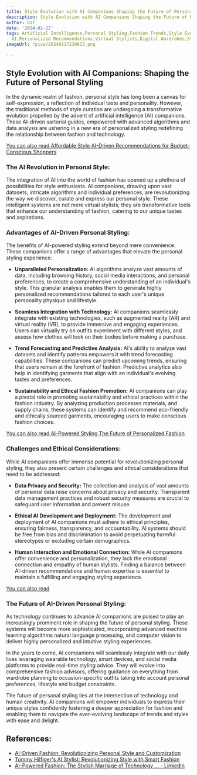 ```yaml
---
title: Style Evolution with AI Companions Shaping the Future of Personal Styling
description: Style Evolution with AI Companions Shaping the Future of Personal Styling
author: Usf
date: '2024-01-12'
tags: Artificial Intelligence,Personal Styling,Fashion Trends,Style Evolution,AI Companions,Conversational
  AI,Personalized Recommendations,Virtual Stylists,Digital Wardrobes,Style Analysis
imageUrl: /pixa/20240117230815.png

---
```

## Style Evolution with AI Companions: Shaping the Future of Personal Styling

In the dynamic realm of fashion, personal style  has long been a canvas  for  self-expression,  a reflection of individual taste and personality. However, the traditional methods  of style curation are undergoing a transformative evolution propelled by the advent of artificial  intelligence (AI) companions. These AI-driven sartorial guides, empowered with advanced algorithms and  data analysis are ushering in a new era of personalized styling redefining the relationship between fashion and technology.

[You can also read Affordable Style AI-Driven Recommendations for Budget-Conscious Shoppers](Affordable%20Style%20AI-Driven%20Recommendations%20for%20Budget-Conscious%20Shoppers)


### The AI Revolution in Personal Style:

The  integration of  AI into  the world of fashion has opened  up a plethora of possibilities for style enthusiasts. AI  companions, drawing  upon vast  datasets, intricate  algorithms  and individual preferences, are revolutionizing the way we  discover, curate and express our  personal style. These intelligent systems are not mere virtual stylists; they are transformative tools that enhance our understanding of fashion, catering to our  unique tastes and aspirations.

### Advantages of AI-Driven  Personal  Styling:

The benefits of AI-powered styling extend beyond mere convenience. These companions offer a range of advantages  that elevate  the personal styling experience:

* **Unparalleled Personalization:** AI algorithms analyze vast amounts  of data, including browsing  history, social media interactions,  and personal preferences, to  create a comprehensive understanding of an individual's style. This granular analysis enables  them to generate highly  personalized recommendations tailored to  each user's unique personality physique and lifestyle.

* **Seamless Integration with Technology:** AI companions seamlessly integrate  with existing technologies, such as augmented reality  (AR) and virtual reality (VR), to provide immersive and engaging experiences. Users can virtually try on outfits experiment with different  styles,  and assess how clothes will look on  their bodies before making a purchase.

* **Trend Forecasting and Predictive Analysis:**  AI's ability to analyze vast datasets and identify patterns empowers it  with  trend forecasting capabilities. These companions can predict upcoming  trends, ensuring that users remain at the forefront of fashion. Predictive analytics also help in identifying garments that align with an individual's evolving tastes and preferences.

* **Sustainability and Ethical Fashion Promotion:** AI companions can  play a pivotal role in promoting sustainability and ethical practices within the fashion industry.  By analyzing production processes materials, and supply chains,  these systems can identify and recommend eco-friendly  and ethically sourced garments, encouraging users to make conscious fashion choices.

[You can also read AI-Powered Styling The Future of Personalized Fashion](AI-Powered%20Styling%20The%20Future%20of%20Personalized%20Fashion)


### Challenges and Ethical Considerations:

While AI companions offer immense potential for revolutionizing personal styling, they also present certain challenges and ethical considerations that need to be addressed:

* **Data Privacy and Security:** The collection and analysis of vast amounts of personal  data raise concerns about privacy and security. Transparent  data management practices  and robust security measures are crucial to safeguard user information  and prevent misuse.

* **Ethical AI  Development and Deployment:** The development and deployment of AI companions must adhere  to ethical principles, ensuring  fairness, transparency, and accountability. AI systems should be free from bias and discrimination to avoid perpetuating harmful  stereotypes or  excluding certain demographics.

* **Human Interaction and Emotional Connection:** While AI companions offer convenience and  personalization, they lack the emotional connection and empathy of human  stylists. Finding a balance between AI-driven recommendations and human expertise  is essential to maintain a  fulfilling and  engaging styling experience.

[You  can also read  ]()


### The Future of AI-Driven Personal Styling:

As technology continues to advance  AI companions are poised to play an increasingly prominent role in shaping the future of personal styling. These systems will become more sophisticated, incorporating advanced machine learning algorithms  natural language processing,  and computer vision to deliver highly personalized and intuitive styling experiences.

In the years to come, AI companions  will seamlessly integrate with our daily lives leveraging wearable technology, smart devices, and social  media platforms to provide real-time styling  advice. They will evolve into comprehensive fashion advisors, offering guidance on everything from wardrobe planning to occasion-specific outfits taking into account  personal  preferences, lifestyle and budget constraints.

The future of personal styling lies at  the intersection of technology and human creativity. AI companions will empower individuals to express their unique styles confidently fostering a deeper appreciation for fashion and enabling them to navigate the ever-evolving landscape of trends and styles with  ease and delight.

## References:
- [AI-Driven Fashion: Revolutionizing Personal Style and Customization](https://medium.com/@evolwe.ai/ai-driven-fashion-revolutionizing-personal-style-and-customization-8e4cf904605b)
- [Tommy Hilfiger's AI Stylist: Revolutionizing Style with Smart Fashion](https://tryon.kivisense.com/blog/ai-fashion-tommy-hilfiger/)
- [AI-Powered Fashion: The Stylish Marriage of Technology ... - LinkedIn](https://www.linkedin.com/pulse/ai-powered-fashion-stylish-marriage-technology-clothing-noman)
